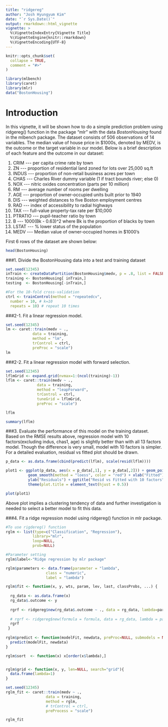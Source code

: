 ```yaml
---
title: "ridgereg"
author: "Josh Hyungyum Kim"
date: "`r Sys.Date()`"
output: rmarkdown::html_vignette
vignette: >
  %\VignetteIndexEntry{Vignette Title}
  %\VignetteEngine{knitr::rmarkdown}
  %\VignetteEncoding{UTF-8}
---
```


```r
knitr::opts_chunk$set(
  collapse = TRUE,
  comment = "#>"
)
```

```r
library(mlbench)
library(caret)
library(mlr)
data("BostonHousing")
```

# Introduction
In this vignette, it will be shown how to do a simple prediction problem using ridgereg() function in the package "mlr" with the data _BostonHousing_ found in the mlbench package. The dataset consists of 506 observations of 14 variables. The median value of house price in $1000s, denoted by MEDV, is the outcome or the target variable in our model. Below is a brief description of each feature and the outcome in our dataset:

1. CRIM \-\-\- per capita crime rate by town
2. ZN \-\-\- proportion of residential land zoned for lots over 25,000 sq.ft
3. INDUS \-\-\- proportion of non-retail business acres per town
4. CHAS \-\-\- Charles River dummy variable (1 if tract bounds river; else 0)
5. NOX \-\-\- nitric oxides concentration (parts per 10 million)
6. RM \-\-\- average number of rooms per dwelling
7. AGE \-\-\- proportion of owner-occupied units built prior to 1940
8. DIS \-\-\- weighted distances to five Boston employment centres
9. RAD \-\-\- index of accessibility to radial highways
10. TAX \-\-\- full-value property-tax rate per $10,000
11. PTRATIO \-\-\- pupil-teacher ratio by town
12. B \-\-\- 1000(Bk - 0.63)^2 where Bk is the proportion of blacks by town
13. LSTAT \-\-\- % lower status of the population
14. MEDV \-\-\- Median value of owner-occupied homes in $1000’s

First 6 rows of the dataset are shown below:
```r
head(BostonHousing)
```


###1. Divide the BostonHousing data into a test and training dataset
```r
set.seed(12345)
inTrain <- createDataPartition(BostonHousing$medv, p = .8, list = FALSE)
training <- BostonHousing[ inTrain,]
testing  <- BostonHousing[-inTrain,]

#For the 10-fold cross-validation
ctrl <- trainControl(method = "repeatedcv",
  number = 10, # k=10
  repeats = 10) # repeat 10 times
```

###2-1. Fit a linear regression model.
```r
set.seed(12345)
lm <- caret::train(medv ~ ., 
            data = training,
            method = "lm",
            trControl = ctrl,
            preProc = "scale")
lm
```

###2-2. Fit a linear regression model with forward selection.
```r
set.seed(12345)
lflmGrid <- expand.grid(nvmax=1:(ncol(training)-1))
lflm <- caret::train(medv ~ ., 
              data = training,
              method = "leapForward",
              trControl = ctrl,
              tuneGrid = lflmGrid,
              preProc = "scale")

lflm

summary(lflm)
```

###3. Evaluate the performance of this model on the training dataset.
Based on the RMSE results above, regression model with 10 factors(excluding indus, chas1, age) is slightly better than with all 13 factors model. Though the difference is very small, model with 10 factors is simpler. For a detailed evaluation, residual vs fitted plot should be drawn.

```r
p_data <- as.data.frame(cbind(predict(lflm), scale(resid(lflm))))

plot1 <- ggplot(p_data, aes(x = p_data[,1], y = p_data[,2])) + geom_point() +
          geom_smooth(method = "loess", color = "red") + xlab("Fitted") +
          ylab("Residuals") + ggtitle("Resid vs Fitted with 10 factors") +
          theme(plot.title = element_text(hjust = 0.5))

plot(plot1)
```

Above plot implies a clustering tendency of data and further investigation is needed to select a better model to fit this data. 

###4. Fit a ridge regression model using ridgereg() function in mlr package.
```r
#To use rigdereg() function
rglm <- list(type=c("Classification", "Regression"),
            library="mlr",
            loop=NULL,
            prob=NULL)

#Parameter setting
rglm$label<-"Ridge regression by mlr package"

rglm$parameters <- data.frame(parameter = "lambda",
                  class = "numeric",
                  label = "lambda")

rglm$fit <- function(x, y, wts, param, lev, last, classProbs, ...) { 
  
  rg_data <- as.data.frame(x)
  rg_data$.outcome <- y
  
  rgrf <- ridgereg$new(rg_data$.outcome ~ ., data = rg_data, lambda=param$lambda, ...)
  
  # rgrf <- ridgereg$new(formula = formula, data = rg_data, lambda = param$lambda)
  rgrf
 }
 
rglm$predict <- function(modelFit, newdata, preProc=NULL, submodels = NULL){
  predict(modelFit, newdata)
}

rglm$sort  <- function(x) x[order(x$lambda),]


rglm$grid <- function(x, y, len=NULL, search="grid"){
  data.frame(lambda=1)
}
```


```r
set.seed(12345)
rglm_fit <- caret::train(medv ~ .,
                  data = training,
                  method = rglm,
                  # trControl = ctrl,
                  preProcess = "scale")

rglm_fit
```

